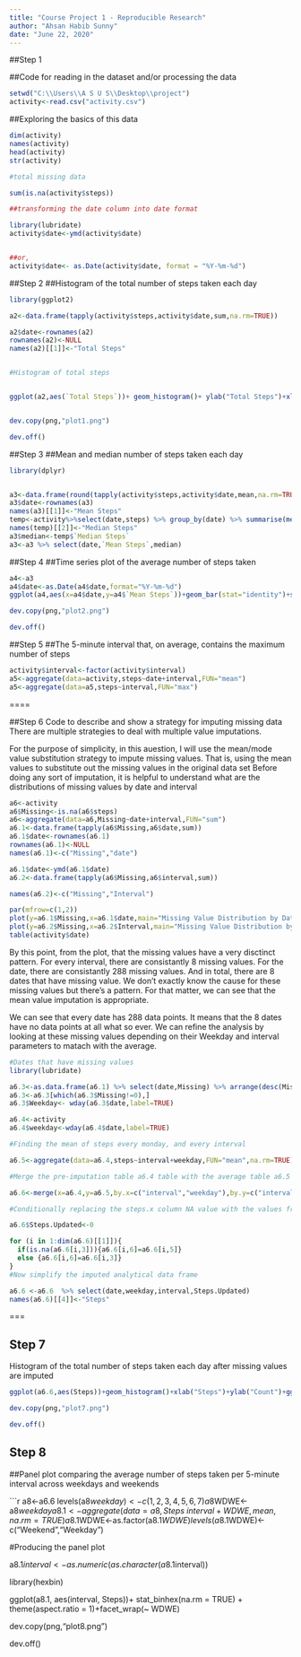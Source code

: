 ---
title: "Course Project 1 - Reproducible Research"
author: "Ahsan Habib Sunny"
date: "June 22, 2020"
---
  
##Step 1

##Code for reading in the dataset and/or processing the data


```{r}
setwd("C:\\Users\\A S U S\\Desktop\\project")
activity<-read.csv("activity.csv")
```

##Exploring the basics of this data


```{r}

dim(activity)
names(activity)
head(activity)
str(activity)

#total missing data

sum(is.na(activity$steps))

##transforming the date column into date format

library(lubridate)
activity$date<-ymd(activity$date)


##or,
activity$date<- as.Date(activity$date, format = "%Y-%m-%d")

```


##Step 2
##Histogram of the total number of steps taken each day

```{r}

library(ggplot2)

a2<-data.frame(tapply(activity$steps,activity$date,sum,na.rm=TRUE))

a2$date<-rownames(a2)
rownames(a2)<-NULL
names(a2)[[1]]<-"Total Steps"


#Histogram of total steps


ggplot(a2,aes(`Total Steps`))+ geom_histogram()+ ylab("Total Steps")+xlab("Date")+ggtitle("Total Steps by date")


dev.copy(png,"plot1.png")

dev.off()

```

##Step 3
##Mean and median number of steps taken each day

```{r}
library(dplyr)


a3<-data.frame(round(tapply(activity$steps,activity$date,mean,na.rm=TRUE),2))
a3$date<-rownames(a3)
names(a3)[[1]]<-"Mean Steps"
temp<-activity%>%select(date,steps) %>% group_by(date) %>% summarise(median(steps))
names(temp)[[2]]<-"Median Steps"
a3$median<-temp$`Median Steps`
a3<-a3 %>% select(date,`Mean Steps`,median)
```

##Step 4
##Time series plot of the average number of steps taken
```{r}
a4<-a3
a4$date<-as.Date(a4$date,format="%Y-%m-%d")
ggplot(a4,aes(x=a4$date,y=a4$`Mean Steps`))+geom_bar(stat="identity")+scale_x_date()+ylab("Mean Steps Every day")+xlab("Date")+ggtitle("Mean Steps by Date")

dev.copy(png,"plot2.png")

dev.off()
```


##Step 5
##The 5-minute interval that, on average, contains the maximum number of steps

```{r}

activity$interval<-factor(activity$interval)
a5<-aggregate(data=activity,steps~date+interval,FUN="mean")
a5<-aggregate(data=a5,steps~interval,FUN="max")
```
====

##Step 6
Code to describe and show a strategy for imputing missing data
There are multiple strategies to deal with multiple value imputations.

For the purpose of simplicity, in this auestion, I will use the mean/mode value substitution strategy to impute missing values. That is, using the mean values to substitute out the missing values in the original data set
Before doing any sort of imputation, it is helpful to understand what are the distributions of missing values by date and interval

```{r}

a6<-activity
a6$Missing<-is.na(a6$steps)
a6<-aggregate(data=a6,Missing~date+interval,FUN="sum")
a6.1<-data.frame(tapply(a6$Missing,a6$date,sum))
a6.1$date<-rownames(a6.1)
rownames(a6.1)<-NULL
names(a6.1)<-c("Missing","date")

a6.1$date<-ymd(a6.1$date)
a6.2<-data.frame(tapply(a6$Missing,a6$interval,sum))

names(a6.2)<-c("Missing","Interval")

par(mfrow=c(1,2))
plot(y=a6.1$Missing,x=a6.1$date,main="Missing Value Distribution by Date")
plot(y=a6.2$Missing,x=a6.2$Interval,main="Missing Value Distribution by Interval")
table(activity$date)
```

By this point, from the plot, that the missing values have a very disctinct pattern. For every interval, there are consistantly 8 missing values. For the date, there are consistantly 288 missing values. And in total, there are 8 dates that have missing value. We don't exactly know the cause for these missing values but there's a pattern. For that matter, we can see that the mean value imputation is appropriate.

We can see that every date has 288 data points. It means that the 8 dates have no data points at all what so ever. We can refine the analysis by looking at these missing values depending on their Weekday and interval parameters to matach with the average. 

```{r}

#Dates that have missing values 
library(lubridate)

a6.3<-as.data.frame(a6.1) %>% select(date,Missing) %>% arrange(desc(Missing))
a6.3<-a6.3[which(a6.3$Missing!=0),]
a6.3$Weekday<- wday(a6.3$date,label=TRUE)

a6.4<-activity
a6.4$weekday<-wday(a6.4$date,label=TRUE)

#Finding the mean of steps every monday, and every interval

a6.5<-aggregate(data=a6.4,steps~interval+weekday,FUN="mean",na.rm=TRUE)

#Merge the pre-imputation table a6.4 table with the average table a6.5

a6.6<-merge(x=a6.4,y=a6.5,by.x=c("interval","weekday"),by.y=c("interval","weekday"),all.x=TRUE)

#Conditionally replacing the steps.x column NA value with the values from steps.y column value 

a6.6$Steps.Updated<-0

for (i in 1:dim(a6.6)[[1]]){
  if(is.na(a6.6[i,3])){a6.6[i,6]=a6.6[i,5]}
  else {a6.6[i,6]=a6.6[i,3]}
}
#Now simplify the imputed analytical data frame

a6.6 <-a6.6  %>% select(date,weekday,interval,Steps.Updated)
names(a6.6)[[4]]<-"Steps"

```
===

## Step 7
Histogram of the total number of steps taken each day after missing values are imputed

```{r}


ggplot(a6.6,aes(Steps))+geom_histogram()+xlab("Steps")+ylab("Count")+ggtitle("Total steps taken histogram post imputation")

dev.copy(png,"plot7.png")

dev.off()

```

## Step 8

##Panel plot comparing the average number of steps taken per 5-minute interval across weekdays and weekends

```{r}

a8<-a6.6
levels(a8$weekday)<-c(1,2,3,4,5,6,7)
a8$WDWE<-a8$weekday %in% c(1,2,3,4,5)
a8.1<-aggregate(data=a8,Steps~interval+WDWE,mean,na.rm=TRUE)
a8.1$WDWE<-as.factor(a8.1$WDWE)
levels(a8.1$WDWE)<-c("Weekend","Weekday")

#Producing the panel plot

a8.1$interval<-as.numeric(as.character(a8.1$interval))


library(hexbin)

ggplot(a8.1, aes(interval, Steps))+ stat_binhex(na.rm = TRUE) + theme(aspect.ratio = 1)+facet_wrap(~ WDWE)

dev.copy(png,"plot8.png")

dev.off()
